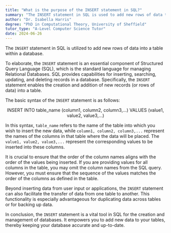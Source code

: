 ```yaml
---
title: "What is the purpose of the INSERT statement in SQL?"
summary: "The INSERT statement in SQL is used to add new rows of data to a table in a database."
author: "Dr. Isabella Harris"
degree: "PhD in Computational Theory, University of Sheffield"
tutor_type: "A-Level Computer Science Tutor"
date: 2024-06-26
---
```


The `INSERT` statement in SQL is utilized to add new rows of data into a table within a database.

To elaborate, the `INSERT` statement is an essential component of Structured Query Language (SQL), which is the standard language for managing Relational Databases. SQL provides capabilities for inserting, searching, updating, and deleting records in a database. Specifically, the `INSERT` statement enables the creation and addition of new records (or rows of data) into a table.

The basic syntax of the `INSERT` statement is as follows:

$$
\text{INSERT INTO table\_name (column1, column2, column3,...) VALUES (value1, value2, value3,...)}
$$

In this syntax, `table_name` refers to the name of the table into which you wish to insert the new data, while `column1, column2, column3,...` represent the names of the columns in that table where the data will be placed. The `value1, value2, value3,...` represent the corresponding values to be inserted into these columns.

It is crucial to ensure that the order of the column names aligns with the order of the values being inserted. If you are providing values for all columns in the table, you may omit the column names from the SQL query. However, you must ensure that the sequence of the values matches the order of the columns as defined in the table.

Beyond inserting data from user input or applications, the `INSERT` statement can also facilitate the transfer of data from one table to another. This functionality is especially advantageous for duplicating data across tables or for backing up data.

In conclusion, the `INSERT` statement is a vital tool in SQL for the creation and management of databases. It empowers you to add new data to your tables, thereby keeping your database accurate and up-to-date.
    